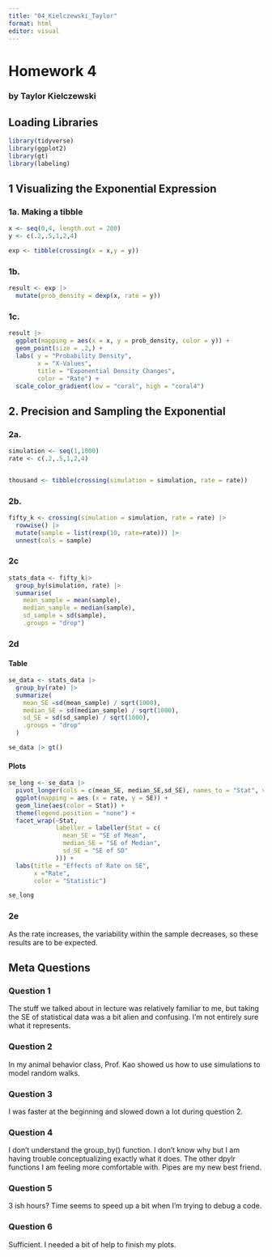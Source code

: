```yaml
---
title: "04_Kielczewski_Taylor"
format: html
editor: visual
---
```


# Homework 4

### by Taylor Kielczewski

## Loading Libraries

```r
library(tidyverse)
library(ggplot2)
library(gt)
library(labeling)
```

## 1 Visualizing the Exponential Expression

### 1a. Making a tibble

```r

x <- seq(0,4, length.out = 200)
y <- c(.2,.5,1,2,4)

exp <- tibble(crossing(x = x,y = y))

```

### 1b.

```r
result <- exp |> 
  mutate(prob_density = dexp(x, rate = y))
```

### 1c.

```r
result |> 
  ggplot(mapping = aes(x = x, y = prob_density, color = y)) + 
  geom_point(size = .2,) +
  labs( y = "Probability Density",
        x = "X-Values",
        title = "Exponential Density Changes",
        color = "Rate") +
  scale_color_gradient(low = "coral", high = "coral4")
```

## 2. Precision and Sampling the Exponential

### 2a. 

```r
simulation <- seq(1,1000)
rate <- c(.2,.5,1,2,4)


thousand <- tibble(crossing(simulation = simulation, rate = rate))

```

### 2b. 

```r
fifty_k <- crossing(simulation = simulation, rate = rate) |> 
  rowwise() |> 
  mutate(sample = list(rexp(10, rate=rate))) |> 
  unnest(cols = sample) 
```

### 2c

```r
stats_data <- fifty_k|> 
  group_by(simulation, rate) |> 
  summarise(
    mean_sample = mean(sample),
    median_sample = median(sample),
    sd_sample = sd(sample),
    .groups = "drop")
```

### 2d
#### Table

```r
se_data <- stats_data |> 
  group_by(rate) |> 
  summarize(
    mean_SE =sd(mean_sample) / sqrt(1000),
    median_SE = sd(median_sample) / sqrt(1000),
    sd_SE = sd(sd_sample) / sqrt(1000),
    .groups = "drop"
  )

se_data |> gt()
```

#### Plots

```r
se_long <- se_data |> 
  pivot_longer(cols = c(mean_SE, median_SE,sd_SE), names_to = "Stat", values_to = "SE") |> 
  ggplot(mapping = aes (x = rate, y = SE)) +
  geom_line(aes(color = Stat)) +
  theme(legend.position = "none") +
  facet_wrap(~Stat, 
             labeller = labeller(Stat = c(
               mean_SE = "SE of Mean",
               median_SE = "SE of Median",
               sd_SE = "SE of SD"
             ))) + 
  labs(title = "Effects of Rate on SE",
       x ="Rate",
       color = "Statistic")

se_long
```

### 2e

As the rate increases, the variability within the sample decreases, so these results are to be expected. 

## Meta Questions

### Question 1 
The stuff we talked about in lecture was relatively familiar to me, but taking the SE of statistical data was a bit alien and confusing. I'm not entirely sure what it represents.

### Question 2
In my animal behavior class, Prof. Kao showed us how to use simulations to model random walks. 

### Question 3
I was faster at the beginning and slowed down a lot during question 2. 

### Question 4
I don't understand the group_by() function. I don't know why but I am having trouble conceptualizing exactly what it does. The other dpylr functions I am feeling more comfortable with. Pipes are my new best friend. 

### Question 5
3 ish hours? Time seems to speed up a bit when I'm trying to debug a code.

### Question 6

Sufficient. I needed a bit of help to finish my plots. 
